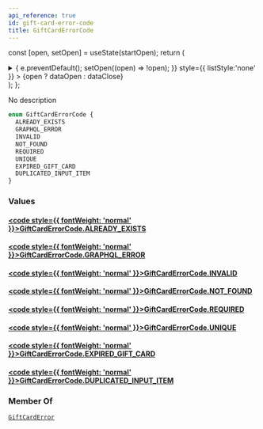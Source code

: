 ```yaml
---
api_reference: true
id: gift-card-error-code
title: GiftCardErrorCode
---
```






const [open, setOpen] = useState(startOpen);
return (
<details {...(open ? { open: true } : {})} className="details" style={{ border:'none', boxShadow:'none', background:'var(--ifm-background-color)' }}>
<summary
onClick={(e) => {
e.preventDefault();
setOpen((open) => !open);
}}
style={{ listStyle:'none' }} >
{open ? dataOpen : dataClose}
</summary>
{open && children}
</details>
);
};

No description

```graphql
enum GiftCardErrorCode {
  ALREADY_EXISTS
  GRAPHQL_ERROR
  INVALID
  NOT_FOUND
  REQUIRED
  UNIQUE
  EXPIRED_GIFT_CARD
  DUPLICATED_INPUT_ITEM
}
```

### Values

#### [<code style={{ fontWeight: 'normal' }}>GiftCardErrorCode.<b>ALREADY_EXISTS</b></code>](#)

#### [<code style={{ fontWeight: 'normal' }}>GiftCardErrorCode.<b>GRAPHQL_ERROR</b></code>](#)

#### [<code style={{ fontWeight: 'normal' }}>GiftCardErrorCode.<b>INVALID</b></code>](#)

#### [<code style={{ fontWeight: 'normal' }}>GiftCardErrorCode.<b>NOT_FOUND</b></code>](#)

#### [<code style={{ fontWeight: 'normal' }}>GiftCardErrorCode.<b>REQUIRED</b></code>](#)

#### [<code style={{ fontWeight: 'normal' }}>GiftCardErrorCode.<b>UNIQUE</b></code>](#)

#### [<code style={{ fontWeight: 'normal' }}>GiftCardErrorCode.<b>EXPIRED_GIFT_CARD</b></code>](#)

#### [<code style={{ fontWeight: 'normal' }}>GiftCardErrorCode.<b>DUPLICATED_INPUT_ITEM</b></code>](#)

### Member Of

[`GiftCardError`](../../../api-reference/gift-cards/objects/gift-card-error.mdx) <Badge class="badge badge--secondary" text="object"/>
